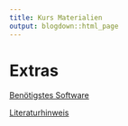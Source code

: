 ```yaml
---
title: Kurs Materialien
output: blogdown::html_page
---
```


# Extras

[Benötigstes Software](../documents/installieren.pdf)

[Literaturhinweis](../documents/Referenzen.pdf)

<!--

# Folien

[Termine 1 & 2](../documents/FolienRKurs-12.pdf)

[Termine 3 & 4](../documents/FolienRKurs-34.pdf)

# Skripte und Datensätze

[Termin 1](../documents/Tag1.R) [Termin 2](../documents/Tag2.R)

[Termin 3](../documents/Tag3.R) [Termin 4](../documents/Tag4.R)

[Datensatz](../2022/10/24/dateien-herunterladen/)

-->

